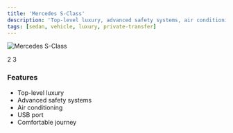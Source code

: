 ```yaml
---
title: 'Mercedes S-Class'
description: 'Top-level luxury, advanced safety systems, air conditioning, USB port, comfortable journey.'
tags: [sedan, vehicle, luxury, private-transfer]
---
```


<img
  src="https://res.cloudinary.com/djzzikcey/image/upload/v1749822331/momtur_uploads/i0zihrirr6qxv4wjvpkb.webp"
  alt="Mercedes S-Class"
/>

<CardGroup>
  <Card title="Passenger Capacity">
    2
  </Card>
  <Card title="Luggage Capacity">
    3
  </Card>
</CardGroup>

### Features

- Top-level luxury
- Advanced safety systems
- Air conditioning
- USB port
- Comfortable journey